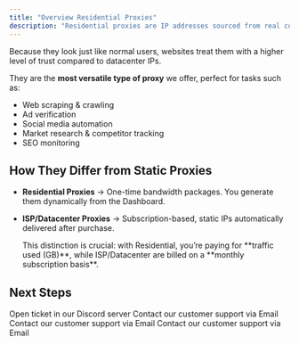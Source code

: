 ```yaml
---
title: "Overview Residential Proxies"
description: "Residential proxies are IP addresses sourced from real consumer devices connected through ISPs.  "
---
```


Because they look just like normal users, websites treat them with a higher level of trust compared to datacenter IPs.

They are the **most versatile type of proxy** we offer, perfect for tasks such as:

- Web scraping & crawling
- Ad verification
- Social media automation
- Market research & competitor tracking
- SEO monitoring

## How They Differ from Static Proxies

- **Residential Proxies** → One-time bandwidth packages. You generate them dynamically from the Dashboard.
- **ISP/Datacenter Proxies** → Subscription-based, static IPs automatically delivered after purchase.

  <Info>
    This distinction is crucial: with Residential, you’re paying for **traffic used (GB)**, while ISP/Datacenter are billed on a **monthly subscription basis**.
  </Info>

## Next Steps

<Columns cols={2}>
  <Card title="Pools" icon="pool-8-ball" color="#025bff" href="https://discord.gg/Hhg94t6JRG">
    Open ticket in our Discord server
  </Card>
  <Card title="Generation" icon="loader" color="#025bff" href="to:team@quantumproxies.net">
    Contact our customer support via Email
  </Card>
  <Card title="Troubleshoot" icon="octagon-exclamation" color="#025bff" href="/documentation/residential/generation">
    Contact our customer support via Email
  </Card>
  <Card title="Billing" icon="credit-card-blank" color="#025bff" href="/documentation/residential/billing">
    Contact our customer support via Email
  </Card>
</Columns>